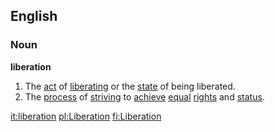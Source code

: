 ==English==
===Noun===
'''liberation'''
#The [[act]] of [[liberate|liberating]] or the [[state]] of being liberated.
#The [[process]] of [[strive|striving]] to [[achieve]] [[equal]] [[rights]] and [[status]].

[[it:liberation]]
[[pl:Liberation]]
[[fi:Liberation]]